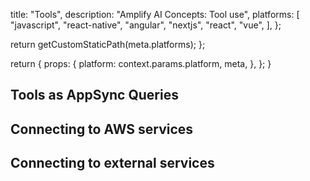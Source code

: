 
  title: "Tools",
  description:
    "Amplify AI Concepts: Tool use",
  platforms: [
    "javascript",
    "react-native",
    "angular",
    "nextjs",
    "react",
    "vue",
  ],
};

  return getCustomStaticPath(meta.platforms);
};

  return {
    props: {
      platform: context.params.platform,
      meta,
    },
  };
}



## Tools as AppSync Queries


## Connecting to AWS services


## Connecting to external services

